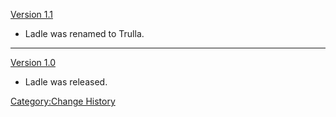 [[Version 1.1]]
* Ladle was renamed to Trulla.
----
[[Version 1.0]]
* Ladle was released.
<noinclude>[[Category:Change History]]</noinclude>